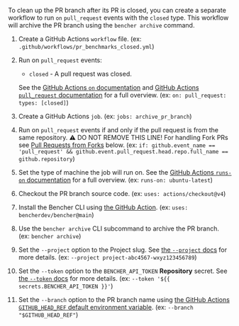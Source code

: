
To clean up the PR branch after its PR is closed,
you can create a separate workflow to run `on` `pull_request` events with the `closed` type.
This workflow will archive the PR branch using the `bencher archive` command.

<PullRequestsClosedCode />

1. Create a GitHub Actions `workflow` file.
   (ex: `.github/workflows/pr_benchmarks_closed.yml`)
2. Run on `pull_request` events:
   - `closed` - A pull request was closed.

   See the [GitHub Actions `on` documentation][github actions on]
   and [GitHub Actions `pull_request` documentation][github action pull_request] for a full overview.
   (ex: `on: pull_request: types: [closed]`)
3. Create a GitHub Actions `job`.
   (ex: `jobs: archive_pr_branch`)
4. Run on `pull_request` events if and only if the pull request is from the same repository.
   ⚠️ DO NOT REMOVE THIS LINE!
   For handling Fork PRs see [Pull Requests from Forks][pull requests from forks] below.
   (ex: `if: github.event_name == 'pull_request' && github.event.pull_request.head.repo.full_name == github.repository`)
5. Set the type of machine the job will run on.
   See the [GitHub Actions `runs-on` documentation][github actions runs-on]
   for a full overview.
   (ex: `runs-on: ubuntu-latest`)
6. Checkout the PR branch source code.
   (ex: `uses: actions/checkout@v4`)
7. Install the Bencher CLI using [the GitHub Action][bencher cli github action].
   (ex: `uses: bencherdev/bencher@main`)
8.  Use the `bencher archive` CLI subcommand to archive the PR branch.
   (ex: `bencher archive`)
9.  Set the `--project` option to the Project slug.
    See [the `--project` docs][project option] for more details.
    (ex: `--project project-abc4567-wxyz123456789`)
10. Set the `--token` option to the `BENCHER_API_TOKEN` **Repository** secret.
    See [the `--token` docs][token option] for more details.
    (ex: `--token '${{ secrets.BENCHER_API_TOKEN }}'`)
11. Set the `--branch` option to the PR branch name
    using [the GitHub Actions `GITHUB_HEAD_REF` default environment variable][github default environment variables].
    (ex: `--branch "$GITHUB_HEAD_REF"`)


[github actions on]: https://docs.github.com/en/actions/using-workflows/workflow-syntax-for-github-actions#on
[github action pull_request]: https://docs.github.com/en/webhooks/webhook-events-and-payloads#pull_request
[github actions runs-on]: https://docs.github.com/en/actions/using-workflows/workflow-syntax-for-github-actions#jobsjob_idruns-on
[bencher cli github action]: https://github.com/marketplace/actions/bencher-cli
[github default environment variables]: https://docs.github.com/en/actions/writing-workflows/choosing-what-your-workflow-does/store-information-in-variables

[project option]: /docs/explanation/bencher-run/#--project-project
[token option]: /docs/explanation/bencher-run/#--token-token

[pull requests from forks]: #pull-requests-from-forks
